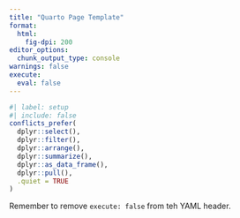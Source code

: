 ```yaml
---
title: "Quarto Page Template"
format:
  html:
    fig-dpi: 200
editor_options: 
  chunk_output_type: console
warnings: false
execute: 
  eval: false
---
```


```r
#| label: setup
#| include: false
conflicts_prefer(
  dplyr::select(),
  dplyr::filter(),
  dplyr::arrange(),
  dplyr::summarize(),
  dplyr::as_data_frame(),
  dplyr::pull(),
  .quiet = TRUE
)
```

Remember to remove `execute: false` from teh YAML header.
